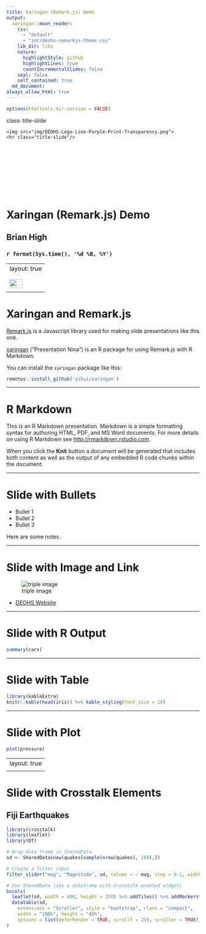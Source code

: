 ```yaml
---
title: Xaringan (Remark.js) Demo
output:
  xaringan::moon_reader:
    css:
      - "default"
      - "inc/deohs-remarkjs-theme.css"
    lib_dir: libs
    nature:
      highlightStyle: github
      highlightLines: true
      countIncrementalSlides: false
    seal: false
    self_contained: true
  md_document:
always_allow_html: true
---
```


```r
options(htmltools.dir.version = FALSE)
```

class: title-slide

<div style="text-align:left; padding-bottom: 125px;">
    <img src="img/DEOHS-Logo-Line-Purple-Print-Transparency.png">
    <hr class="title-slide"/>
</div>

# Xaringan (Remark.js) Demo 

## Brian High

### `r format(Sys.time(), '%d %B, %Y')`

---
layout: true
<!-- Note: Footer interferes with heading rendering on the Crosstalk slide. -->
<div class="my-footer">
  <img src="img/W-47x35.png" width="33px" height="23px">
</div>
---

# Xaringan and Remark.js

[Remark.js](https://remarkjs.com/) is a Javascript library used for making 
slide presentations like this one. 

[xaringan](https://github.com/yihui/xaringan) ("Presentation Nina") is an R 
package for using Remark.js with R Markdown.

You can install the `xaringan` package like this:

```r
remotes::install_github('yihui/xaringan')
```

---

# R Markdown

This is an R Markdown presentation. Markdown is a simple formatting syntax for authoring HTML, PDF, and MS Word documents. For more details on using R Markdown see <http://rmarkdown.rstudio.com>.

When you click the **Knit** button a document will be generated that includes both content as well as the output of any embedded R code chunks within the document.

---

# Slide with Bullets

- Bullet 1
- Bullet 2
- Bullet 3

<aside class="notes">
Here are some notes.
</aside>

---

# Slide with Image and Link

![triple image](https://deohs.washington.edu/sites/default/files/triple-image.png)

- [DEOHS Website](https://deohs.washington.edu)

---

# Slide with R Output

```r
summary(cars)
```

---

# Slide with Table

```r
library(kableExtra)
knitr::kable(head(iris)) %>% kable_styling(font_size = 18)
```

---

# Slide with Plot

```r
plot(pressure)
```

---
layout: true
<!-- Removing the footer because it interferes with heading of next slide. -->
---

# Slide with Crosstalk Elements

## Fiji Earthquakes

<div class="smaller-font">

```r
library(crosstalk)
library(leaflet)
library(DT)

# Wrap data frame in SharedData
sd <- SharedData$new(quakes[sample(nrow(quakes), 100),])

# Create a filter input
filter_slider("mag", "Magnitude", sd, column = ~ mag, step = 0.1, width = 250)

# Use SharedData like a dataframe with Crosstalk-enabled widgets
bscols(
  leaflet(sd, width = 400, height = 350) %>% addTiles() %>% addMarkers(),
  datatable(sd,
    extensions = "Scroller", style = "bootstrap", class = "compact",
    width = "100%", height = "45%",
    options = list(deferRender = TRUE, scrollY = 250, scroller = TRUE))
)
```

</div>
